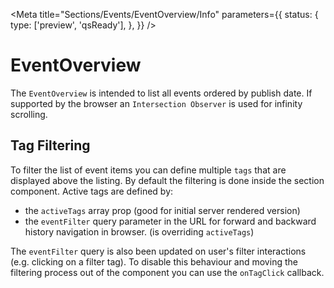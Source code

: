 
<Meta
    title="Sections/Events/EventOverview/Info"
    parameters={{
        status: {
            type: ['preview', 'qsReady'],
        },
    }}
/>

# EventOverview

The `EventOverview` is intended to list all events ordered by publish date. If supported by the browser an `Intersection Observer`
is used for infinity scrolling.

<ArgsTable of={EventOverviewComponent} />

## Tag Filtering

To filter the list of event items you can define multiple `tags` that are displayed above the listing.
By default the filtering is done inside the section component. Active tags are defined by:

-   the `activeTags` array prop (good for initial server rendered version)
-   the `eventFilter` query parameter in the URL for forward and backward history navigation in browser. (is overriding `activeTags`)

The `eventFilter` query is also been updated on user's filter interactions (e.g. clicking on a filter tag). To disable this behaviour
and moving the filtering process out of the component you can use the `onTagClick` callback.
